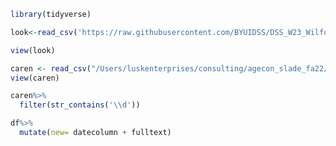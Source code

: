 
```r
library(tidyverse)
```


```r
look<-read_csv('https://raw.githubusercontent.com/BYUIDSS/DSS_W23_Wilford_Woodruff_Papers/master/derived_data/journals.csv')
```

```r
view(look)
```

```r
caren <- read_csv("/Users/luskenterprises/consulting/agecon_slade_fa22/personal_folders/trey_lusk/wheat.csv")
view(caren)
```

```r
caren%>%
  filter(str_contains('\\d'))
```
```r
df%>%
  mutate(new= datecolumn + fulltext)


```

